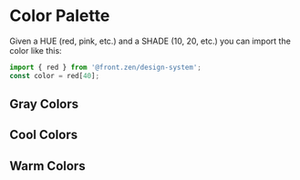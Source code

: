 
<Meta title="Core/Colors" />

# Color Palette

Given a HUE (red, pink, etc.) and a SHADE (10, 20, etc.) you can import the color like this:

```js
import { red } from '@front.zen/design-system';
const color = red[40];
```

## Gray Colors

<ColorPalette>
  <ColorItem title="Warm Gray" colors={warmGrey} />
  <ColorItem title="Gray" colors={grey} />
  <ColorItem title="Cool Gray" colors={coolGrey} />
</ColorPalette>

## Cool Colors

<ColorPalette>
  <ColorItem title="Purple" colors={purple} />
  <ColorItem title="Blue" colors={blueShades} />
  <ColorItem title="Turquoise" colors={turquoise} />
  <ColorItem title="Teal" colors={teal} />
  <ColorItem title="Green" colors={greenShades} />
</ColorPalette>

## Warm Colors

<ColorPalette>
  <ColorItem title="Magenta" colors={magenta} />
  <ColorItem title="Red" colors={redShades} />
  <ColorItem title="Orange" colors={orange} />
  <ColorItem title="Yellow" colors={yellowShades} />
</ColorPalette>
